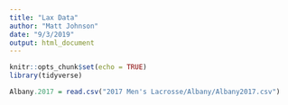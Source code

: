 ```yaml
---
title: "Lax Data"
author: "Matt Johnson"
date: "9/3/2019"
output: html_document
---
```


```r
knitr::opts_chunk$set(echo = TRUE)
library(tidyverse)
```

```r
Albany.2017 = read.csv("2017 Men's Lacrosse/Albany/Albany2017.csv")
```

